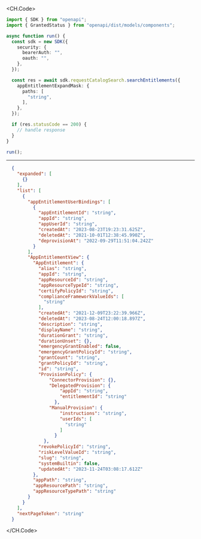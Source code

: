 
<CH.Code>
```typescript SearchEntitlements.ts
import { SDK } from "openapi";
import { GrantedStatus } from "openapi/dist/models/components";

async function run() {
  const sdk = new SDK({
    security: {
      bearerAuth: "",
      oauth: "",
    },
  });

  const res = await sdk.requestCatalogSearch.searchEntitlements({
    appEntitlementExpandMask: {
      paths: [
        "string",
      ],
    },
  });

  if (res.statusCode == 200) {
    // handle response
  }
}

run();
```
---

```json Example Response
  {
    "expanded": [
      {}
    ],
    "list": [
      {
        "appEntitlementUserBindings": [
          {
            "appEntitlementId": "string",
            "appId": "string",
            "appUserId": "string",
            "createdAt": "2023-08-23T19:23:31.625Z",
            "deletedAt": "2021-10-01T12:38:45.990Z",
            "deprovisionAt": "2022-09-29T11:51:04.242Z"
          }
        ],
        "AppEntitlementView": {
          "AppEntitlement": {
            "alias": "string",
            "appId": "string",
            "appResourceId": "string",
            "appResourceTypeId": "string",
            "certifyPolicyId": "string",
            "complianceFrameworkValueIds": [
              "string"
            ],
            "createdAt": "2021-12-09T23:22:39.966Z",
            "deletedAt": "2023-08-24T12:00:18.897Z",
            "description": "string",
            "displayName": "string",
            "durationGrant": "string",
            "durationUnset": {},
            "emergencyGrantEnabled": false,
            "emergencyGrantPolicyId": "string",
            "grantCount": "string",
            "grantPolicyId": "string",
            "id": "string",
            "ProvisionPolicy": {
                "ConnectorProvision": {},
                "DelegatedProvision": {
                    "appId": "string",
                    "entitlementId": "string"
                  },
                "ManualProvision": {
                    "instructions": "string",
                    "userIds": [
                      "string"
                    ]
                  }
              },
            "revokePolicyId": "string",
            "riskLevelValueId": "string",
            "slug": "string",
            "systemBuiltin": false,
            "updatedAt": "2023-11-24T03:08:17.612Z"
          },
          "appPath": "string",
          "appResourcePath": "string",
          "appResourceTypePath": "string"
        }
      }
    ],
    "nextPageToken": "string"
  }
```
</CH.Code>
